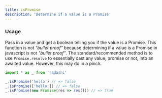 ```yaml
---
title: isPromise
description: 'Determine if a value is a Promise'
---
```


### Usage

Pass in a value and get a boolean telling you if the value is a Promise. This function is not _"bullet proof"_ because determining if a value is a Promise in javascript is not _"bullet proof"_. The standard/recommended method is to use `Promise.resolve` to essentially cast any value, promise or not, into an awaited value. However, this may do in a pinch.

```ts
import * as _ from 'radashi'

_.isPromise('hello') // => false
_.isPromise(['hello']) // => false
_.isPromise(new Promise(res => res())) // => true
```
